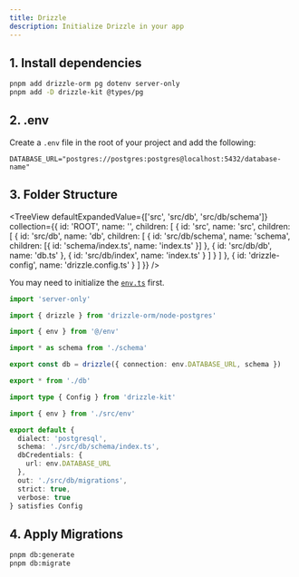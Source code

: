 ```yaml
---
title: Drizzle
description: Initialize Drizzle in your app
---
```


## 1. Install dependencies

```bash
pnpm add drizzle-orm pg dotenv server-only
pnpm add -D drizzle-kit @types/pg
```

## 2. .env

Create a `.env` file in the root of your project and add the following:

```properties
DATABASE_URL="postgres://postgres:postgres@localhost:5432/database-name"
```

## 3. Folder Structure

<TreeView
  defaultExpandedValue={['src', 'src/db', 'src/db/schema']}
  collection={{
    id: 'ROOT',
    name: '',
    children: [
      {
        id: 'src',
        name: 'src',
        children: [
          {
            id: 'src/db',
            name: 'db',
            children: [
              {
                id: 'src/db/schema',
                name: 'schema',
                children: [{ id: 'schema/index.ts', name: 'index.ts' }]
              },
              {
                id: 'src/db/db',
                name: 'db.ts'
              },
              {
                id: 'src/db/index',
                name: 'index.ts'
              }
            ]
          }
        ]
      },
      {
        id: 'drizzle-config',
        name: 'drizzle.config.ts'
      }
    ]
  }}
/>

<Callout title='Note'>You may need to initialize the [`env.ts`](/recipes/env) first.</Callout>

```ts title='src/db/db.ts'
import 'server-only'

import { drizzle } from 'drizzle-orm/node-postgres'

import { env } from '@/env'

import * as schema from './schema'

export const db = drizzle({ connection: env.DATABASE_URL, schema })
```

```ts title='src/db/index.ts'
export * from './db'
```

```ts title='drizzle.config.ts'
import type { Config } from 'drizzle-kit'

import { env } from './src/env'

export default {
  dialect: 'postgresql',
  schema: './src/db/schema/index.ts',
  dbCredentials: {
    url: env.DATABASE_URL
  },
  out: './src/db/migrations',
  strict: true,
  verbose: true
} satisfies Config
```

## 4. Apply Migrations

```bash
pnpm db:generate
pnpm db:migrate
```
